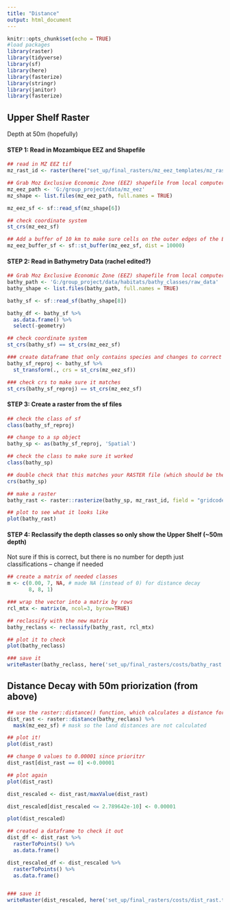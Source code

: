 ```yaml
---
title: "Distance"
output: html_document
---
```


```r
knitr::opts_chunk$set(echo = TRUE)
#load packages
library(raster)
library(tidyverse)
library(sf)
library(here)
library(fasterize)
library(stringr)
library(janitor)
library(fasterize)
```

## Upper Shelf Raster
Depth at 50m (hopefully)

#### **STEP 1: Read in Mozambique EEZ and Shapefile**
```r
## read in MZ EEZ tif
mz_rast_id <- raster(here("set_up/final_rasters/mz_eez_templates/mz_rast_id.tif"))

## Grab Moz Exclusive Economic Zone (EEZ) shapefile from local computer
mz_eez_path <- 'G:/group_project/data/mz_eez'
mz_shape <- list.files(mz_eez_path, full.names = TRUE) 

mz_eez_sf <- sf::read_sf(mz_shape[6])

## check coordinate system
st_crs(mz_eez_sf)

## Add a buffer of 10 km to make sure cells on the outer edges of the EEZ are included
mz_eez_buffer_sf <- sf::st_buffer(mz_eez_sf, dist = 10000)
```

#### **STEP 2: Read in Bathymetry Data (rachel edited?)**
```r
## Grab Moz Exclusive Economic Zone (EEZ) shapefile from local computer
bathy_path <- 'G:/group_project/data/habitats/bathy_classes/raw_data'
bathy_shape <- list.files(bathy_path, full.names = TRUE) 

bathy_sf <- sf::read_sf(bathy_shape[8])

bathy_df <- bathy_sf %>%
  as.data.frame() %>% 
  select(-geometry)

## check coordinate system
st_crs(bathy_sf) == st_crs(mz_eez_sf)

### create dataframe that only contains species and changes to correct crs
bathy_sf_reproj <- bathy_sf %>% 
  st_transform(., crs = st_crs(mz_eez_sf)) 

### check crs to make sure it matches
st_crs(bathy_sf_reproj) == st_crs(mz_eez_sf)
```

#### **STEP 3: Create a raster from the sf files**
```r
## check the class of sf
class(bathy_sf_reproj)

## change to a sp object
bathy_sp <- as(bathy_sf_reproj, 'Spatial')

## check the class to make sure it worked
class(bathy_sp)

## double check that this matches your RASTER file (which should be the same as the sf)
crs(bathy_sp)

## make a raster 
bathy_rast <- raster::rasterize(bathy_sp, mz_rast_id, field = "gridcode")

## plot to see what it looks like
plot(bathy_rast)
```

#### **STEP 4: Reclassify the depth classes so only show the Upper Shelf (~50m depth)**
Not sure if this is correct, but there is no number for depth just classifications -- change if needed
```r
## create a matrix of needed classes
m <- c(0.00, 7, NA, # made NA (instead of 0) for distance decay 
       8, 8, 1)

### wrap the vector into a matrix by rows
rcl_mtx <- matrix(m, ncol=3, byrow=TRUE)

## reclassify with the new matrix
bathy_reclass <- reclassify(bathy_rast, rcl_mtx)

## plot it to check
plot(bathy_reclass)

### save it
writeRaster(bathy_reclass, here('set_up/final_rasters/costs/bathy_rast.tif'), overwrite = TRUE)
```


## Distance Decay with 50m priorization (from above)

```r
## use the raster::distance() function, which calculates a distance for every NA cell to the nearest non-NA cell.
dist_rast <- raster::distance(bathy_reclass) %>% 
  mask(mz_eez_sf) # mask so the land distances are not calculated

## plot it!
plot(dist_rast)

## change 0 values to 0.00001 since prioritzr 
dist_rast[dist_rast == 0] <-0.00001

## plot again 
plot(dist_rast)

dist_rescaled <- dist_rast/maxValue(dist_rast)

dist_rescaled[dist_rescaled <= 2.789642e-10] <- 0.00001

plot(dist_rescaled)

## created a dataframe to check it out
dist_df <- dist_rast %>%
  rasterToPoints() %>% 
  as.data.frame()

dist_rescaled_df <- dist_rescaled %>% 
  rasterToPoints() %>% 
  as.data.frame()


### save it
writeRaster(dist_rescaled, here('set_up/final_rasters/costs/dist_rast.tif'), overwrite = TRUE)

```







